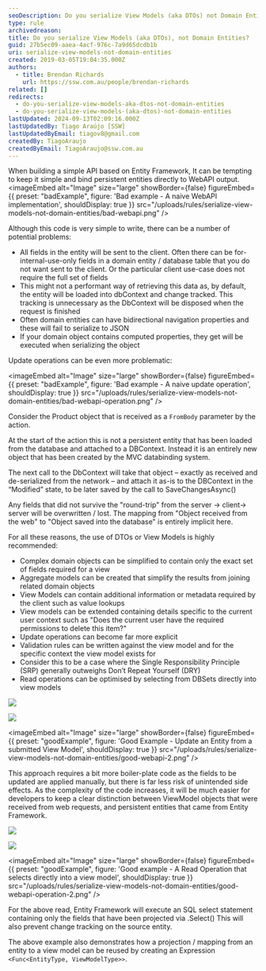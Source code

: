 ```yaml
---
seoDescription: Do you serialize View Models (aka DTOs) not Domain Entities when building a simple API based on Entity Framework?
type: rule
archivedreason:
title: Do you serialize View Models (aka DTOs), not Domain Entities?
guid: 27b5ec09-aaea-4acf-976c-7a9d65dcdb1b
uri: serialize-view-models-not-domain-entities
created: 2019-03-05T19:04:35.000Z
authors:
  - title: Brendan Richards
    url: https://ssw.com.au/people/brendan-richards
related: []
redirects:
  - do-you-serialize-view-models-aka-dtos-not-domain-entities
  - do-you-serialize-view-models-(aka-dtos)-not-domain-entities
lastUpdated: 2024-09-13T02:09:16.000Z
lastUpdatedBy: Tiago Araújo [SSW]
lastUpdatedByEmail: tiagov8@gmail.com
createdBy: TiagoAraujo
createdByEmail: TiagoAraujo@ssw.com.au
---
```


When building a simple API based on Entity Framework, It can be tempting to keep it simple and bind persistent entities directly to WebAPI output.
<imageEmbed
  alt="Image"
  size="large"
  showBorder={false}
  figureEmbed={{
    preset: "badExample",
    figure: 'Bad example - A naive WebAPI implementation',
    shouldDisplay: true
  }}
  src="/uploads/rules/serialize-view-models-not-domain-entities/bad-webapi.png"
/>

Although this code is very simple to write, there can be a number of potential problems:

* All fields in the entity will be sent to the client. Often there can be for-internal-use-only fields in a domain entity / database table that you do not want sent to the client. Or the particular client use-case does not require the full set of fields
* This might not a performant way of retrieving this data as, by default, the entity will be loaded into dbContext and change tracked. This tracking is unnecessary as the DbContext will be disposed when the request is finished
* Often domain entities can have bidirectional navigation properties and these will fail to serialize to JSON
* If your domain object contains computed properties, they get will be executed when serializing the object

Update operations can be even more problematic:

<imageEmbed
  alt="Image"
  size="large"
  showBorder={false}
  figureEmbed={{
    preset: "badExample",
    figure: 'Bad example - A naive update operation',
    shouldDisplay: true
  }}
  src="/uploads/rules/serialize-view-models-not-domain-entities/bad-webapi-operation.png"
/>

Consider the Product object that is received as a `FromBody` parameter by the action.

At the start of the action this is not a persistent entity that has been loaded from the database and attached to a DBContext. Instead it is an entirely new object that has been created by the MVC databinding system.

The next call to the DbContext will take that object – exactly as received and de-serialized from the network – and attach it as-is to the DBContext in the “Modified” state, to be later saved by the call to SaveChangesAsync()

Any fields that did not survive the "round-trip" from the server -&gt; client-&gt; server will be overwritten / lost. The mapping from "Object received from the web" to "Object saved into the database" is entirely implicit here.

For all these reasons, the use of DTOs or View Models is highly recommended:

* Complex domain objects can be simplified to contain only the exact set of fields required for a view
* Aggregate models can be created that simplify the results from joining related domain objects
* View Models can contain additional information or metadata required by the client such as value lookups
* View models can be extended containing details specific to the current user context such as "Does the current user have the required permissions to delete this item?"
* Update operations can become far more explicit
* Validation rules can be written against the view model and for the specific context the view model exists for
* Consider this to be a case where the Single Responsibility Principle (SRP) generally outweighs Don’t Repeat Yourself (DRY)
* Read operations can be optimised by selecting from DBSets directly into view models

![](good-webapi-1.png)

![](good-webapi-2.png)

<imageEmbed
  alt="Image"
  size="large"
  showBorder={false}
  figureEmbed={{
    preset: "goodExample",
    figure: 'Good Example - Update an Entity from a submitted View Model',
    shouldDisplay: true
  }}
  src="/uploads/rules/serialize-view-models-not-domain-entities/good-webapi-2.png"
/>

This approach requires a bit more boiler-plate code as the fields to be updated are applied manually, but there is far less risk of unintended side effects.
As the complexity of the code increases, it will be much easier for developers to keep a clear distinction between ViewModel objects that were received from web requests, and persistent entities that came from Entity Framework.

![](good-webapi-operation-1.png)

![](good-webapi-operation-2.png)

<imageEmbed
  alt="Image"
  size="large"
  showBorder={false}
  figureEmbed={{
    preset: "goodExample",
    figure: 'Good example - A Read Operation that selects directly into a view model',
    shouldDisplay: true
  }}
  src="/uploads/rules/serialize-view-models-not-domain-entities/good-webapi-operation-2.png"
/>

For the above read, Entity Framework will execute an SQL select statement containing only the fields that have been projected via .Select()
This will also prevent change tracking on the source entity.

The above example also demonstrates how a projection / mapping from an entity to a view model can be reused by creating an Expression `<Func<EntityType, ViewModelType>>`.
